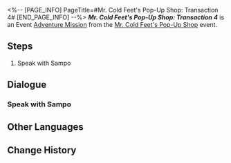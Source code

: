 <%-- [PAGE_INFO]
PageTitle=#Mr. Cold Feet's Pop-Up Shop: Transaction 4#
[END_PAGE_INFO] --%>
{{Stub|Dialogue.}}
{{Mission Infobox
|id            = 8026204
|title         = 
|image         = <!--Mission Mr. Cold Feet's Pop-Up Shop Transaction 4.png-->
|type          = Adventure
|event_name    = Mr. Cold Feet's Pop-Up Shop
|chapter       = 
|requirements  = [[Adventure Mission]] ''[[Mr. Cold Feet's Pop-Up Shop: Transaction 3]]'' completed
|summary       = <!--official mission summary from Fate's Atlas-->
|characters    = Sampo; Trailblazer
|startLocation = [[Jarilo-VI]] - [[Administrative District]]
|world         = Jarilo-VI
|area          = Administrative District
|prev          = Mr. Cold Feet's Pop-Up Shop: Transaction 3
|next          = Mr. Cold Feet's Pop-Up Shop: Transaction 5
|rewards       = Credit*1,000
}}
'''''Mr. Cold Feet's Pop-Up Shop: Transaction 4''''' is an Event [[Adventure Mission]] from the [[Mr. Cold Feet's Pop-Up Shop]] event.

==Steps==
# Speak with Sampo

<!--
==Gameplay Notes==

--><!--
==Trial Character==

-->
==Dialogue==
{{Stub Dialogue}}
===Speak with Sampo{{subst:void|<!--802620401-->}}===
{{Mission Description|type=adventure|location=Administrative District|Sampo is about to add some new treasures to the store... but before that, he still needs your help.}}
{{Dialogue Start}}
:{{tx}}
{{Dialogue End}}

==Other Languages==
{{Other Languages
|en   = Mr. Cold Feet's Pop-Up Shop: Transaction 4
|zhs  = 寒腿叔叔的小店·第四单
|zht  = 寒腿叔叔的小店•第四單
|ja   = コールドフットマート・第4回
|ko   = 춥다리 아저씨의 가게·4차 주문
|es   = Tienda del Sr. Pies Fríos: Pedido 4
|fr   = Boutique de monsieur Patfroide - Transaction 4
|ru   = Лавка Дядюшки Мерзляка: Заказ четвёртый
|th   = ร้านคุณชายขาแข็ง: รายการที่ 4
|vi   = Tiệm Quý Ngài Chân Lạnh - Đơn Hàng 4
|de   = Herr Kaltfuß’ Laden: Transaktion 4
|id   = Toko Tuan Kaki Dingin: Transaksi 4
|pt   = Loja do Sr. Pé-Frio: Transação 4
}}

==Change History==
{{Change History|2.6}}
